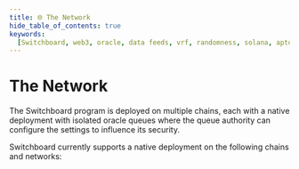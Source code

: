 ```yaml
---
title: 🌐 The Network
hide_table_of_contents: true
keywords:
  [Switchboard, web3, oracle, data feeds, vrf, randomness, solana, aptos]
---
```


# The Network


The Switchboard program is deployed on multiple chains, each with a native
deployment with isolated oracle queues where the queue authority can configure
the settings to influence its security.

Switchboard currently supports a native deployment on the following chains and
networks:

<AddressesGroup />
